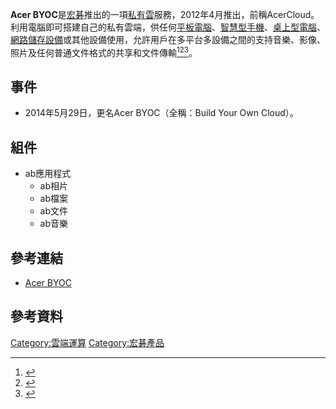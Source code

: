 '''Acer BYOC'''是[[宏碁|宏碁]]推出的一項[[私有雲|私有雲]]服務，2012年4月推出，前稱AcerCloud。利用電腦即可搭建自己的私有雲端，供任何[[平板電腦|平板電腦]]、[[智慧型手機|智慧型手機]]、[[桌上型電腦|桌上型電腦]]、[[網路儲存設備|網路儲存設備]]或其他設備使用，允許用戶在多平台多設備之間的支持音樂、影像、照片及任何普通文件格式的共享和文件傳輸<ref>{{Cite web |url=http://www.theverge.com/2012/1/8/2692088/acer-takes-to-the-cloud-with-acercloud-service-to-launch-in-q2-2012 |title=存档副本 |accessdate=2014-03-26 |archive-date=2014-03-28 |archive-url=https://web.archive.org/web/20140328090946/http://www.theverge.com/2012/1/8/2692088/acer-takes-to-the-cloud-with-acercloud-service-to-launch-in-q2-2012 |dead-url=no }}</ref><ref>{{Cite web |url=http://www.acer.com.tw/ac/zh/TW/content/home |title=存档副本 |accessdate=2016-10-24 |archive-date=2016-01-10 |archive-url=https://web.archive.org/web/20160110011056/http://www.acer.com.tw/ac/zh/TW/content/home |dead-url=no }}</ref><ref>{{Cite web |url=http://nb.zol.com.cn/457/4576180.html |title=存档副本 |accessdate=2016-10-24 |archive-date=2016-10-24 |archive-url=https://web.archive.org/web/20161024222444/http://nb.zol.com.cn/457/4576180.html |dead-url=no }}</ref>。

== 事件 ==
* 2014年5月29日，更名Acer BYOC（全稱：Build Your Own Cloud）。

== 組件 ==
* ab應用程式
** ab相片
** ab檔案
** ab文件
** ab音樂

== 參考連結 ==
* [https://web.archive.org/web/20161024223706/http://www.acer.com/ac/en/US/content/byoc-home Acer BYOC]

== 參考資料 ==
{{Reflist}}

[[Category:雲端運算|Category:雲端運算]]
[[Category:宏碁產品|Category:宏碁產品]]